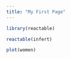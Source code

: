 ```yaml
---
title: "My First Page"
---
```


```r
library(reactable)
```

```r
reactable(infert)
```

```r
plot(women)
```

